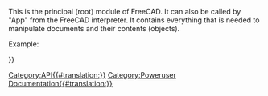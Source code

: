 <languages/>
{{VeryImportantMessage|(October 2019) Do not edit this page. The information is incomplete and outdated. For the latest API, see the [https://www.freecadweb.org/api autogenerated API documentation], or generate the documentation yourself, see [[Source documentation|Source documentation]].}}

This is the principal (root) module of FreeCAD. It can also be called by "App" from the FreeCAD interpreter. It contains everything that is needed to manipulate documents and their contents (objects).

Example:
{{Code|code=
import FreeCAD
print FreeCAD.listDocuments()
mydoc = FreeCAD.activeDocument()
}}
       	  		
{{APIFunction|ConfigDump| |Prints a dictionary containing all the FreeCAD configuration environment.| }}
{{APIFunction|ConfigGet|[string]|Returns the value of the given key. If no key is given, the complete configuration is returned|A string.}}
{{APIFunction|ConfigSet|string, string|Set the given key (first string) to the given value (second string).| }}
{{APIFunction|Version| |Prints the FreeCAD version.| }}
{{APIFunction|activeDocument| |Return the active document or None if there is no active document.|A FreeCAD Document.}}
{{APIFunction|addExportType|string, string|Adds a new export file type to FreeCAD. The first string must be formatted like this example: "Word Document (*.doc)". The second string is the name of a python script/module containing an export() function.| }}
{{APIFunction|addImportType|string, string|Adds a new import file type to FreeCAD, works the same way as addExportType, the handling python module must contain an open() and/or an import() function.| }}
{{APIFunction|closeDocument|Document name|Closes the given document| }}
{{APIFunction|getDocument|Document name|Returns a document or raise an exception if there is no document with the given name.| }}
{{APIFunction|getExportType|string|Returns the name of the module that can export the specified filetype.| A string.}}
{{APIFunction|getImportType|string|Returns the name of the module that can import the specified filetype.|A string.}}
{{APIFunction|listDocuments| |Returns a dictionary of names and object pointers of all documents.|A dictionary of names and object pointers.}}
{{APIFunction|newDocument|[string], [hidden<nowiki>=</nowiki>False]|Creates and returns a new document with a given name. The document name must be unique, which is checked automatically. If no name is supplied, the document will be named "Untitled". If <tt>hidden<nowiki>=</nowiki>True</tt> is passed, then FreeCAD in GUI mode won't display the document and won't show a tab for the document; this allows performing automatic operations on a temporary document (or create a document and save it) without disrupting the user interface.|The newly created document.}}
{{APIFunction|open|string|See openDocument| }}
{{APIFunction|openDocument|filepath, [hidden]|Creates and returns a document and load a project file into the document. The string argument must point to an existing file. If the file doesn't exist or the file cannot be loaded an I/O exception is thrown. In this case the created document is kept, but will be empty. If <tt>hidden<nowiki>=</nowiki>True</tt> is passed, then FreeCAD in GUI mode won't display the document and won't show a tab for the document; this allows performing automatic operations on a document and close it without disrupting the user interface.|The opened FreeCAD Document.}}
{{APIFunction|setActiveDocument|Document name|Set the active document by its name.| }}

{{Userdocnavi{{#translation:}}}}
[[Category:API{{#translation:}}]]
[[Category:Poweruser Documentation{{#translation:}}]]
{{clear}}